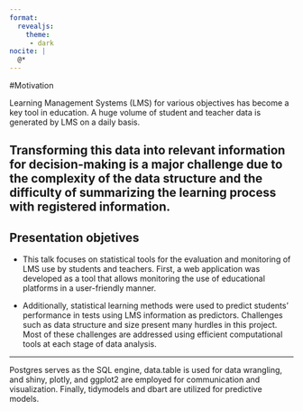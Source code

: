 ```yaml
---
format:
  revealjs: 
    theme: 
     - dark
nocite: |
  @*
---
```




#Motivation

Learning Management Systems (LMS) for various objectives has become a key tool in education. A huge volume of student and teacher data is generated by LMS on a daily basis.

Transforming this data into relevant information for decision-making is a major challenge due to the complexity of the data structure and the difficulty of summarizing the learning process with registered information.
---

## Presentation objetives

- This talk focuses on statistical tools for the evaluation and monitoring of LMS use by students and teachers. First, a web application was developed as a tool that allows monitoring the use of educational platforms in a user-friendly manner.

- Additionally, statistical learning methods were used to predict students' performance in tests using LMS information as predictors. Challenges such as data structure and size present many hurdles in this project. Most of these challenges are addressed using efficient computational tools at each stage of data analysis.

---



Postgres serves as the SQL engine, data.table is used for data wrangling, and shiny, plotly, and ggplot2 are employed for communication and visualization. Finally, tidymodels and dbart are utilized for predictive models.




 